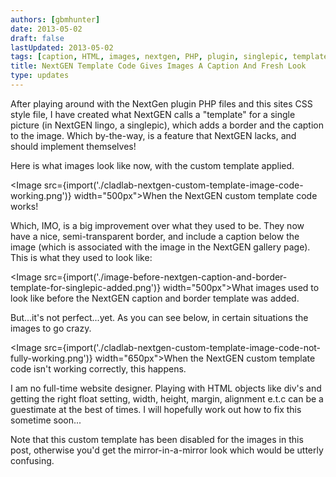 ```yaml
---
authors: [gbmhunter]
date: 2013-05-02
draft: false
lastUpdated: 2013-05-02
tags: [caption, HTML, images, nextgen, PHP, plugin, singlepic, template, Wordpress]
title: NextGEN Template Code Gives Images A Caption And Fresh Look
type: updates
---
```


After playing around with the NextGen plugin PHP files and this sites CSS style file, I have created what NextGEN calls a "template" for a single picture (in NextGEN lingo, a singlepic), which adds a border and the caption to the image. Which by-the-way, is a feature that NextGEN lacks, and should implement themselves!

Here is what images look like now, with the custom template applied.

<Image src={import('./cladlab-nextgen-custom-template-image-code-working.png')} width="500px">When the NextGEN custom template code works!</Image>

Which, IMO, is a big improvement over what they used to be. They now have a nice, semi-transparent border, and include a caption below the image (which is associated with the image in the NextGEN gallery page). This is what they used to look like:

<Image src={import('./image-before-nextgen-caption-and-border-template-for-singlepic-added.png')} width="500px">What images used to look like before the NextGEN caption and border template was added.</Image>

But...it's not perfect...yet. As you can see below, in certain situations the images to go crazy.

<Image src={import('./cladlab-nextgen-custom-template-image-code-not-fully-working.png')} width="650px">When the NextGEN custom template code isn't working correctly, this happens.</Image>

I am no full-time website designer. Playing with HTML objects like div's  and getting the right float setting, width, height, margin, alignment e.t.c can be a guestimate at the best of times. I will hopefully work out how to fix this sometime soon...

Note that this custom template has been disabled for the images in this post, otherwise you'd get the mirror-in-a-mirror look which would be utterly confusing.
